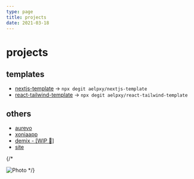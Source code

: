 ```yaml
---
type: page
title: projects
date: 2021-03-18
---
```



# projects

<h2>templates</h2>

- [nextjs-template](https://nextjs-template-aelpxy.vercel.app/) -> `npx degit aelpxy/nextjs-template`
- [react-tailwind-template](https://react-tailwind-template-five.vercel.app/) -> `npx degit aelpxy/react-tailwind-template`

<h2>others</h2>

- [aurevo](https://aurevo.us/)
- [xoniaapp](https://app.xoniaapp.com/)
- [demix - [WIP 🚧]](https://github.com/Aelpxy/site)
- [site](https://aelpxy.space/)

{/\*

<Image
  placeholder="blur"
  src=""
  blurDataURL=""
  loading="lazy"
  alt="Photo"
  width={1125}
  height={750}
  className="next-image"
/>
*/}
